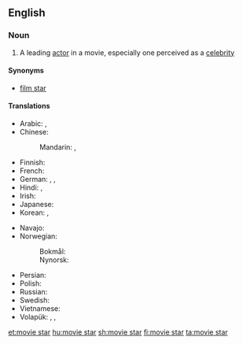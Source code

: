 ==English==

===Noun===
{{wikipedia}}
{{en-noun|head=[[movie]] [[star]]}}

# A leading [[actor]] in a movie, especially one perceived as a [[celebrity]]

====Synonyms====
* [[film star]]

====Translations====
{{trans-top|star of the cinema}}
* Arabic: {{t|ar|نجمة سينمائية|f|tr=nájma sīnimāʾíyya|sc=Arab}}, {{t|ar|نجم أفلام|m|sc=Arab}}
* Chinese:
*: Mandarin: {{t|cmn|電影明星|sc=Hani}}, {{t|cmn|电影明星|tr=diànyǐng míngxīng|sc=Hani}}
* Finnish: {{t+|fi|filmitähti}}
* French: {{t|fr|star de cinéma|f}}
* German: {{qualifier|♂♀}} {{t|de|Filmstar|m}}, {{qualifier|♂♀}} {{t|de|Filmgröße|f}}, {{qualifier|♂♀}} {{t|de|Leinwandgröße|f}}
* Hindi: {{t|hi|फ़िल्म स्टार|tr=film sṭār|sc=Deva}}, {{t|hi|फिल्म स्टार|tr=philm sṭār|sc=Deva}}
* Irish: {{t|ga|réalta scannán|m}}
* Japanese: {{t|ja|映画スター|tr=eiga sutā|sc=Jpan}}
* Korean: {{t|ko|무비 스타|sc=Kore}}, {{t|ko|영화 스타|sc=Kore}}
{{trans-mid}}
* Navajo: {{t|nv|naalkidgo bee bééhoʼdílzin}}
* Norwegian: 
*: Bokmål: {{t+|nb|filmstjerne|m|f}}
*: Nynorsk: {{t|nn|filmstjerne|f}}
* Persian: {{t|fa|ستاره سینما|tr=setâre-ye sinamâ|sc=fa-Arab}}
* Polish: {{t|pl|gwiazda filmowa|f}}
* Russian: {{t+|ru|кинозвезда́|f|sc=Cyrl|tr=kinozvezdá}}
* Swedish: {{t+|sv|filmstjärna|c}}
* Vietnamese: {{t|vi|minh tinh màn bạc}}
* Volapük: {{qualifier|♂♀}} {{t|vo|bioskopastelan}}, {{qualifier|♂}} {{t|vo|bioskopahistelan}}, {{qualifier|♀}} {{t|vo|bioskopajistelan}}
{{trans-bottom}}

[[et:movie star]]
[[hu:movie star]]
[[sh:movie star]]
[[fi:movie star]]
[[ta:movie star]]
